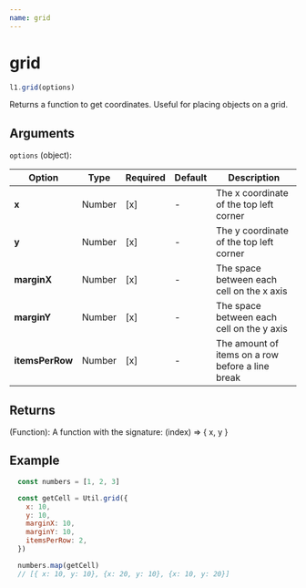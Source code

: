 ```yaml
---
name: grid
---
```


# grid

```js
l1.grid(options)
```

Returns a function to get coordinates. Useful for placing objects on a grid.

## Arguments

`options` (object):

Option | Type | Required | Default | Description
-- | -- | -- | -- | -- |
**x** | Number | [x] | - | The x coordinate of the top left corner 
**y** | Number | [x] | - | The y coordinate of the top left corner
**marginX** | Number | [x] | - | The space between each cell on the x axis
**marginY** | Number | [x] | - | The space between each cell on the y axis
**itemsPerRow** | Number | [x] | - | The amount of items on a row before a line break

## Returns

(Function): A function with the signature: (index) => { x, y }

## Example

```js
  const numbers = [1, 2, 3]

  const getCell = Util.grid({
    x: 10,
    y: 10,
    marginX: 10,
    marginY: 10,
    itemsPerRow: 2,
  })

  numbers.map(getCell)
  // [{ x: 10, y: 10}, {x: 20, y: 10}, {x: 10, y: 20}]
```